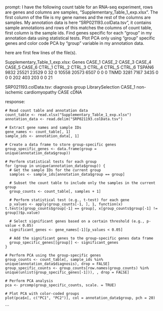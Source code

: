prompt:
I have the following count table for an RNA-seq experiment, rows are genes and columns are samples, "Supplementary_Table_1_exp.xlsx". The first column of the file is my gene names and the rest of the columns are samples. My annotation data is here  "SRP021193.colData.tsv", it contains sample annotations and rows of this matches the columns of count table, first column is the sample ids. Find genes specific for each "group" in my annotation data  using statistical tests. Plot PCA only using "group" specific genes and color code PCA by "group" variable in my annotation data.

here are first few lines of the file(s).

Supplementary_Table_1_exp.xlsx:
Genes	CASE_1	CASE_2	CASE_3	CASE_4	CASE_5	CASE_6	CTRL_1	CTRL_2	CTRL_3	CTRL_4	CTRL_5	CTRL_6
TSPAN6	9832	25521	23529	0	32	0	10558	20573	6507	0	0	 0
TNMD	3281	 7167	 3435	0	 0	0	  202	  403	 203	0	0	21


SRP021193.colData.tsv:
diagnosis	group	LibrarySelection
CASE_1	non-ischemic cardiomyopathy	CASE	cDNA


response:
```
# Read count table and annotation data
count_table <- read.xlsx("Supplementary_Table_1_exp.xlsx")
annotation_data <- read.delim("SRP021193.colData.tsv")

# Extract gene names and sample IDs
gene_names <- count_table[, 1]
sample_ids <- annotation_data[, 1]

# Create a data frame to store group-specific genes
group_specific_genes <- data.frame(group = unique(annotation_data$group))

# Perform statistical tests for each group
for (group in unique(annotation_data$group)) {
  # Get the sample IDs for the current group
  samples <- sample_ids[annotation_data$group == group]
  
  # Subset the count table to include only the samples in the current group
  group_counts <- count_table[, samples + 1]
  
  # Perform statistical test (e.g., t-test) for each gene
  p_values <- apply(group_counts[-1, ], 1, function(x) t.test(x[group_counts$group[-1] == group], x[group_counts$group[-1] != group])$p.value)
  
  # Select significant genes based on a certain threshold (e.g., p-value < 0.05)
  significant_genes <- gene_names[-1][p_values < 0.05]
  
  # Add the significant genes to the group-specific genes data frame
  group_specific_genes[[group]] <- significant_genes
}

# Perform PCA using the group-specific genes
group_counts <- count_table[, sample_ids %in% unique(annotation_data$diagnosis), drop = FALSE]
group_specific_counts <- group_counts[row.names(group_counts) %in% unique(unlist(group_specific_genes[-1])), , drop = FALSE]

# Perform PCA analysis
pca <- prcomp(group_specific_counts, scale. = TRUE)

# Plot PCA with color-coded groups
plot(pca$x[, c("PC1", "PC2")], col = annotation_data$group, pch = 20)
```
```
